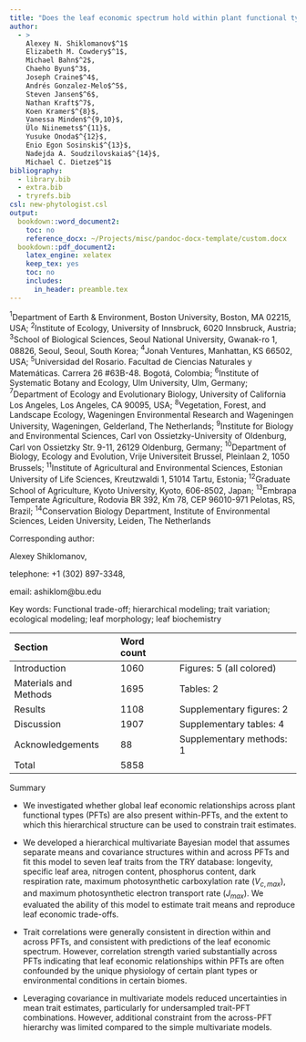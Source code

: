 ```yaml
---
title: "Does the leaf economic spectrum hold within plant functional types? A Bayesian multivariate trait meta-analysis."
author:
  - >
    Alexey N. Shiklomanov$^1$
    Elizabeth M. Cowdery$^1$,
    Michael Bahn$^2$,
    Chaeho Byun$^3$,
    Joseph Craine$^4$,
    Andrés Gonzalez-Melo$^5$,
    Steven Jansen$^6$,
    Nathan Kraft$^7$,
    Koen Kramer$^{8}$,
    Vanessa Minden$^{9,10}$,
    Ülo Niinemets$^{11}$,
    Yusuke Onoda$^{12}$,
    Enio Egon Sosinski$^{13}$,
    Nadejda A. Soudzilovskaia$^{14}$,
    Michael C. Dietze$^1$
bibliography:
  - library.bib
  - extra.bib
  - tryrefs.bib
csl: new-phytologist.csl
output:
  bookdown::word_document2:
    toc: no
    reference_docx: ~/Projects/misc/pandoc-docx-template/custom.docx
  bookdown::pdf_document2:
    latex_engine: xelatex
    keep_tex: yes
    toc: no
    includes:
      in_header: preamble.tex
---
```

<div custom-style="Affiliation">
$^1$Department of Earth & Environment, Boston University, Boston, MA 02215, USA;
$^2$Institute of Ecology, University of Innsbruck, 6020 Innsbruck, Austria;
$^3$School of Biological Sciences, Seoul National University, Gwanak-ro 1, 08826, Seoul, Seoul, South Korea;
$^4$Jonah Ventures, Manhattan, KS 66502, USA;
$^5$Universidad del Rosario. Facultad de Ciencias Naturales y Matemáticas. Carrera 26 #63B-48. Bogotá, Colombia;
$^6$Institute of Systematic Botany and Ecology, Ulm University, Ulm, Germany;
$^7$Department of Ecology and Evolutionary Biology, University of California Los Angeles, Los Angeles, CA 90095, USA;
$^{8}$Vegetation, Forest, and Landscape Ecology, Wageningen Environmental Research and Wageningen University, Wageningen, Gelderland, The Netherlands;
$^{9}$Institute for Biology and Environmental Sciences, Carl von Ossietzky-University of Oldenburg, Carl von Ossietzky Str. 9-11, 26129 Oldenburg, Germany;
$^{10}$Department of Biology, Ecology and Evolution, Vrije Universiteit Brussel, Pleinlaan 2, 1050 Brussels;
$^{11}$Institute of Agricultural and Environmental Sciences, Estonian University of Life Sciences, Kreutzwaldi 1, 51014 Tartu, Estonia;
$^{12}$Graduate School of Agriculture, Kyoto University, Kyoto, 606-8502, Japan;
$^{13}$Embrapa Temperate Agriculture, Rodovia BR 392, Km 78, CEP 96010-971 Pelotas, RS, Brazil;
$^{14}$Conservation Biology Department, Institute of Environmental Sciences, Leiden University, Leiden, The Netherlands
</div>

<div custom-style="Single space">
Corresponding author:

Alexey Shiklomanov,

telephone: +1 (302) 897-3348,

email: ashiklom\@bu.edu

Key words: Functional trade-off; hierarchical modeling; trait variation; ecological modeling; leaf morphology; leaf biochemistry
</div>

Section                   Word count
--------                  --------------      ------------
Introduction              1060                Figures: 5 (all colored)
Materials and Methods     1695                Tables: 2
Results                   1108                Supplementary figures: 2
Discussion                1907                Supplementary tables: 4
Acknowledgements          88                  Supplementary methods: 1
Total                     5858

<div custom-style="Heading, no number">Summary</div>

* We investigated whether global leaf economic relationships across plant functional types (PFTs) are also present within-PFTs, and the extent to which this hierarchical structure can be used to constrain trait estimates.

* We developed a hierarchical multivariate Bayesian model that assumes separate means and covariance structures within and across PFTs and fit this model to seven leaf traits from the TRY database: longevity, specific leaf area, nitrogen content, phosphorus content, dark respiration rate, maximum photosynthetic carboxylation rate ($V_{c,max}$), and maximum photosynthetic electron transport rate ($J_{max}$). 
We evaluated the ability of this model to estimate trait means and reproduce leaf economic trade-offs.

* Trait correlations were generally consistent in direction within and across PFTs, and consistent with predictions of the leaf economic spectrum.
However, correlation strength varied substantially across PFTs indicating that leaf economic relationships within PFTs are often confounded by the unique physiology of certain plant types or environmental conditions in certain biomes.

* Leveraging covariance in multivariate models reduced uncertainties in mean trait estimates, particularly for undersampled trait-PFT combinations.
However, additional constraint from the across-PFT hierarchy was limited compared to the simple multivariate models.
